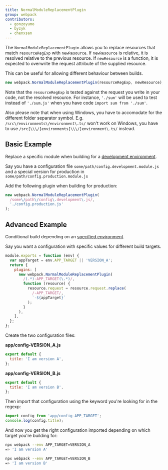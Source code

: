 ```yaml
---
title: NormalModuleReplacementPlugin
group: webpack
contributors:
  - gonzoyumo
  - byzyk
  - chenxsan
---
```


The `NormalModuleReplacementPlugin` allows you to replace resources that match `resourceRegExp` with `newResource`. If `newResource` is relative, it is resolved relative to the previous resource. If `newResource` is a function, it is expected to overwrite the request attribute of the supplied resource.

This can be useful for allowing different behaviour between builds.

```js
new webpack.NormalModuleReplacementPlugin(resourceRegExp, newResource);
```

Note that the `resourceRegExp` is tested against the request you write in your code, not the resolved resource. For instance, `'./sum'` will be used to test instead of `'./sum.js'` when you have code `import sum from './sum'`.

Also please note that when using Windows, you have to accomodate for the different folder separator symbol. E.g. `/src\/environments\/environment\.ts/` won't work on Windows, you have to use `/src[\\\/]environments[\\\/]environment\.ts/` instead.

## Basic Example

Replace a specific module when building for a [development environment](/guides/production).

Say you have a configuration file `some/path/config.development.module.js` and a special version for production in `some/path/config.production.module.js`

Add the following plugin when building for production:

```javascript
new webpack.NormalModuleReplacementPlugin(
  /some\/path\/config\.development\.js/,
  './config.production.js'
);
```

## Advanced Example

Conditional build depending on an [specified environment](/configuration/configuration-types).

Say you want a configuration with specific values for different build targets.

```javascript
module.exports = function (env) {
  var appTarget = env.APP_TARGET || 'VERSION_A';
  return {
    plugins: [
      new webpack.NormalModuleReplacementPlugin(
        /(.*)-APP_TARGET(\.*)/,
        function (resource) {
          resource.request = resource.request.replace(
            /-APP_TARGET/,
            `-${appTarget}`
          );
        }
      ),
    ],
  };
};
```

Create the two configuration files:

**app/config-VERSION_A.js**

```javascript
export default {
  title: 'I am version A',
};
```

**app/config-VERSION_B.js**

```javascript
export default {
  title: 'I am version B',
};
```

Then import that configuration using the keyword you're looking for in the regexp:

```javascript
import config from 'app/config-APP_TARGET';
console.log(config.title);
```

And now you get the right configuration imported depending on which target you're building for:

```bash
npx webpack --env APP_TARGET=VERSION_A
=> 'I am version A'

npx webpack --env APP_TARGET=VERSION_B
=> 'I am version B'
```
